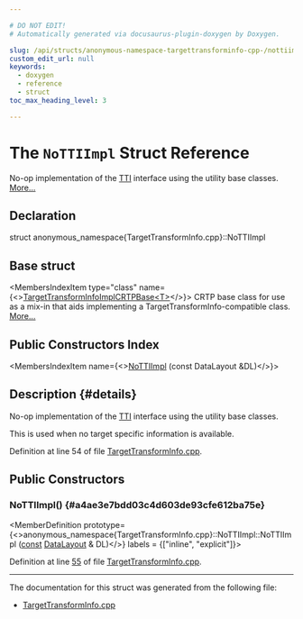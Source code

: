 ```yaml
---

# DO NOT EDIT!
# Automatically generated via docusaurus-plugin-doxygen by Doxygen.

slug: /api/structs/anonymous-namespace-targettransforminfo-cpp-/nottiimpl
custom_edit_url: null
keywords:
  - doxygen
  - reference
  - struct
toc_max_heading_level: 3

---
```





# The `NoTTIImpl` Struct Reference

<DoxygenPage pluginConfig={pluginConfig}>

No-op implementation of the <a href="/docs/api/classes/llvm/targettransforminfoimplbase/#ab61e0cd12e59bccf0fbe4d4a83f49f84">TTI</a> interface using the utility base classes. <a href="#details">More...</a>

## Declaration

<CodeBlock>struct anonymous_namespace{TargetTransformInfo.cpp}::NoTTIImpl</CodeBlock>

## Base struct

<MembersIndex>

<MembersIndexItem
  type="class"
  name={<><a href="/docs/api/classes/llvm/targettransforminfoimplcrtpbase">TargetTransformInfoImplCRTPBase&lt;T&gt;</a></>}>
CRTP base class for use as a mix-in that aids implementing a TargetTransformInfo-compatible class. <a href="/docs/api/classes/llvm/targettransforminfoimplcrtpbase/#details">More...</a>
</MembersIndexItem>

</MembersIndex>

## Public Constructors Index

<MembersIndex>

<MembersIndexItem
  name={<><a href="#a4ae3e7bdd03c4d603de93cfe612ba75e">NoTTIImpl</a> (const DataLayout &amp;DL)</>}>
</MembersIndexItem>

</MembersIndex>

## Description {#details}

No-op implementation of the <a href="/docs/api/classes/llvm/targettransforminfoimplbase/#ab61e0cd12e59bccf0fbe4d4a83f49f84">TTI</a> interface using the utility base classes.

This is used when no target specific information is available.

Definition at line 54 of file <a href="/docs/api/files/lib/lib/analysis/targettransforminfo-cpp">TargetTransformInfo.cpp</a>.

<SectionDefinition>

## Public Constructors

### NoTTIImpl() {#a4ae3e7bdd03c4d603de93cfe612ba75e}

<MemberDefinition
  prototype={<>anonymous&#95;namespace&#123;TargetTransformInfo.cpp&#125;::NoTTIImpl::NoTTIImpl (<a href="/docs/api/files/lib/lib/target/lib/target/aarch64/aarch64promoteconstant-cpp/#a90f8350fecae261c25be85d38b451bff">const</a> <a href="/docs/api/classes/llvm/datalayout">DataLayout</a> &amp; DL)</>}
  labels = {["inline", "explicit"]}>

Definition at line <a href="/docs/api/files/lib/lib/analysis/targettransforminfo-cpp/#l00055">55</a> of file <a href="/docs/api/files/lib/lib/analysis/targettransforminfo-cpp">TargetTransformInfo.cpp</a>.
</MemberDefinition>

</SectionDefinition>

<hr/>

The documentation for this struct was generated from the following file:

<ul>
<li><a href="/docs/api/files/lib/lib/analysis/targettransforminfo-cpp">TargetTransformInfo.cpp</a></li>
</ul>

</DoxygenPage>
